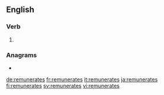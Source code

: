 ==English==

===Verb===
{{head|en|verb form}}

# {{en-third-person singular of|remunerate}}

===Anagrams===
* {{l|en|renumerates}}

[[de:remunerates]]
[[fr:remunerates]]
[[it:remunerates]]
[[ja:remunerates]]
[[fi:remunerates]]
[[sv:remunerates]]
[[vi:remunerates]]
